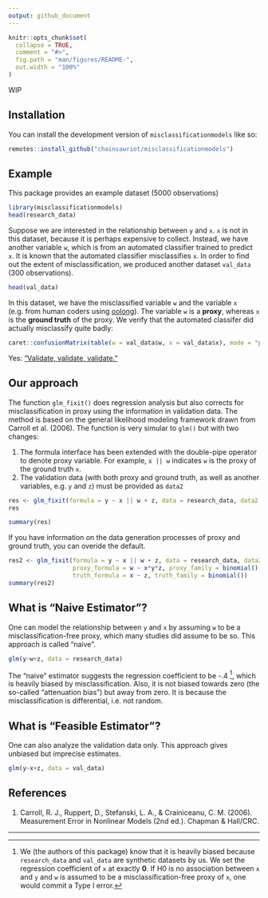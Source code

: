 ```yaml
---
output: github_document
---
```


<!-- README.md is generated from README.Rmd. Please edit that file -->

```r
knitr::opts_chunk$set(
  collapse = TRUE,
  comment = "#>",
  fig.path = "man/figures/README-",
  out.width = "100%"
)
```

WIP

## Installation

You can install the development version of `misclassificationmodels` like so:

``` r
remotes::install_github("chainsawriot/misclassificationmodels")
```

## Example

This package provides an example dataset (5000 observations)

```r
library(misclassificationmodels)
head(research_data)
```

Suppose we are interested in the relationship between `y` and `x`. `x` is not in this dataset, because it is perhaps expensive to collect. Instead, we have another variable `w`, which is from an automated classifier trained to predict `x`. It is known that the automated classifier misclassifies `x`. In order to find out the extent of misclassification, we produced another dataset `val_data` (300 observations). 

```r
head(val_data)
```

In this dataset, we have the misclassified variable `w` and the variable `x` (e.g. from human coders using [oolong](https://github.com/chainsawriot/oolong)). The variable `w` is a **proxy**, whereas `x` is the **ground truth** of the proxy. We verify that the automated classifer did actually misclassify quite badly:

```r
caret::confusionMatrix(table(w = val_data$w, x = val_data$x), mode = "prec_recall", positive = "1")
```

Yes: ["Validate, validate, validate."](https://web.stanford.edu/~jgrimmer/tad2.pdf)

## Our approach

The function `glm_fixit()` does regression analysis but also corrects for misclassification in proxy using the information in validation data. The method is based on the general likelihood modeling framework drawn from Carroll et al. (2006). The function is very simular to `glm()` but with two changes:

1. The formula interface has been extended with the double-pipe operator to denote proxy variable. For example, `x || w` indicates `w` is the proxy of the ground truth `x`.
2. The validation data (with both proxy and ground truth, as well as another variables, e.g. `y` and `z`) must be provided as `data2`

```r
res <- glm_fixit(formula = y ~ x || w + z, data = research_data, data2 = val_data)
res
```

```r
summary(res)
```

If you have information on the data generation processes of proxy and ground truth, you can overide the default.

```r
res2 <- glm_fixit(formula = y ~ x || w + z, data = research_data, data2 = val_data,
                  proxy_formula = w ~ x*y*z, proxy_family = binomial(),
                  truth_formula = x ~ z, truth_family = binomial())
summary(res2)
```

## What is "Naive Estimator"?

One can model the relationship between `y` and `x` by assuming `w` to be a misclassification-free proxy, which many studies did assume to be so. This approach is called "naive".

```r
glm(y~w+z, data = research_data)
```

The "naive" estimator suggests the regression coefficient to be -.4 [^1], which is heavily biased by misclassification. Also, it is not biased towards zero (the so-called "attenuation bias") but away from zero. It is because the misclassification is differential, i.e. not random.

## What is "Feasible Estimator"?

One can also analyze the validation data only. This approach gives unbiased but imprecise estimates.

```r
glm(y~x+z, data = val_data)
```

## References

1. Carroll, R. J., Ruppert, D., Stefanski, L. A., & Crainiceanu, C. M. (2006). Measurement Error in Nonlinear Models (2nd ed.). Chapman & Hall/CRC.

---
[^1]: We (the authors of this package) know that it is heavily biased because `research_data` and `val_data` are synthetic datasets by us. We set the regression coefficient of `x` at exactly **0**. If H0 is no association between `x` and `y` and `w` is assumed to be a misclassification-free proxy of `x`, one would commit a Type I error.
